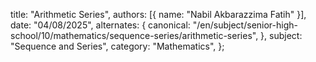   title: "Arithmetic Series",
  authors: [{ name: "Nabil Akbarazzima Fatih" }],
  date: "04/08/2025",
  alternates: {
    canonical:
      "/en/subject/senior-high-school/10/mathematics/sequence-series/arithmetic-series",
  },
  subject: "Sequence and Series",
  category: "Mathematics",
};
